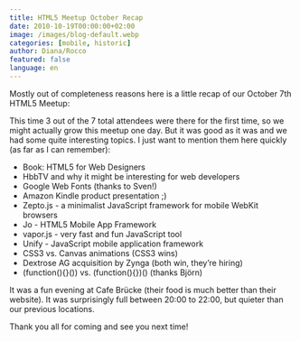 ```yaml
---
title: HTML5 Meetup October Recap
date: 2010-10-19T00:00:00+02:00
image: /images/blog-default.webp
categories: [mobile, historic]
author: Diana/Rocco
featured: false
language: en
---
```


<div class="entry-content">
Mostly out of completeness reasons here is a little recap of our October 7th HTML5 Meetup:

 

This time 3 out of the 7 total attendees were there for the first time, so we might actually grow this meetup one day. But it was good as it was and we had some quite interesting topics. I just want to mention them here quickly (as far as I can remember):<ul>	<li>Book: HTML5 for Web Designers</li>	<li>HbbTV and why it might be interesting for web developers</li>	<li>Google Web Fonts (thanks to Sven!)</li>	<li>Amazon Kindle product presentation ;)</li>	<li>Zepto.js - a minimalist JavaScript framework for mobile WebKit browsers</li>	<li>Jo - HTML5 Mobile App Framework</li>	<li>vapor.js - very fast and fun JavaScript tool</li>	<li>Unify - JavaScript mobile application framework</li>	<li>CSS3 vs. Canvas animations (CSS3 wins)</li>	<li>Dextrose AG acquisition by Zynga (both win, they’re hiring)</li>	<li>(function(){}()) vs. (function(){})() (thanks Björn)</li></ul>It was a fun evening at Cafe Brücke (their food is much better than their website). It was surprisingly full between 20:00 to 22:00, but quieter than our previous locations.

 

Thank you all for coming and see you next time!
</div>

